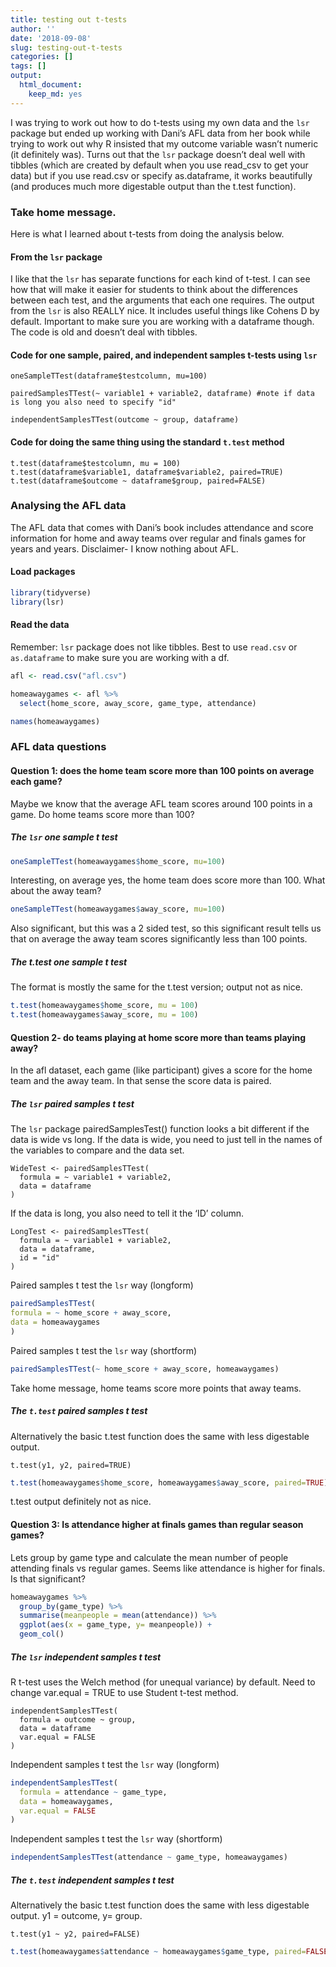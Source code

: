 ```yaml
---
title: testing out t-tests
author: ''
date: '2018-09-08'
slug: testing-out-t-tests
categories: []
tags: []
output:
  html_document:
    keep_md: yes
---
```


I was trying to work out how to do t-tests using my own data and the `lsr` package but ended up working with Dani's AFL data from her book while trying to work out why R insisted that my outcome variable wasn't numeric (it definitely was). Turns out that the `lsr` package doesn't deal well with tibbles (which are created by default when you use read_csv to get your data) but if you use read.csv or specify as.dataframe, it works beautifully (and produces much more digestable output than the t.test function). 

### Take home message.

Here is what I learned about t-tests from doing the analysis below.

#### From the `lsr` package
I like that the `lsr` has separate functions for each kind of t-test. I can see how that will make it easier for students to think about the differences between each test, and the arguments that each one requires. 
The output from the `lsr` is also REALLY nice. It includes useful things like Cohens D by default. Important to make sure you are working with a dataframe though. The code is old and doesn't deal with tibbles. 

#### Code for one sample, paired, and independent samples t-tests using `lsr`

```
oneSampleTTest(dataframe$testcolumn, mu=100)

pairedSamplesTTest(~ variable1 + variable2, dataframe) #note if data is long you also need to specify "id"

independentSamplesTTest(outcome ~ group, dataframe)
```
#### Code for doing the same thing using the standard `t.test` method

```
t.test(dataframe$testcolumn, mu = 100)
t.test(dataframe$variable1, dataframe$variable2, paired=TRUE)
t.test(dataframe$outcome ~ dataframe$group, paired=FALSE)
```

### Analysing the AFL data

The AFL data that comes with Dani's book includes attendance and score information for home and away teams over regular and finals games for years and years. Disclaimer- I know nothing about AFL. 

#### Load packages


```r
library(tidyverse)
library(lsr)
```

#### Read the data

Remember: `lsr` package does not like tibbles. Best to use `read.csv` or `as.dataframe` to make sure you are working with a df. 

```r
afl <- read.csv("afl.csv")

homeawaygames <- afl %>%
  select(home_score, away_score, game_type, attendance)
```

```r
names(homeawaygames)
```

### AFL data questions

#### Question 1: does the home team score more than 100 points on average each game? 

Maybe we know that the average AFL team scores around 100 points in a game. Do home teams score more than 100?

##### The `lsr` one sample t test

```r
oneSampleTTest(homeawaygames$home_score, mu=100)
```
Interesting, on average yes, the home team does score more than 100. What about the away team?

```r
oneSampleTTest(homeawaygames$away_score, mu=100)
```
Also significant, but this was a 2 sided test, so this significant result tells us that on average the away team scores significantly less than 100 points. 

##### The t.test one sample t test
The format is mostly the same for the t.test version; output not as nice. 
```r
t.test(homeawaygames$home_score, mu = 100)
t.test(homeawaygames$away_score, mu = 100)
```


#### Question 2- do teams playing at home score more than teams playing away? 

In the afl dataset, each game (like participant) gives a score for the home team and the away team. In that sense the score data is paired.

##### The `lsr` paired samples t test

The `lsr` package pairedSamplesTest() function looks a bit different if the data is wide vs long. If the data is wide, you need to just tell in the names of the variables to compare and the data set. 

```
WideTest <- pairedSamplesTTest(
  formula = ~ variable1 + variable2, 
  data = dataframe 
)
```

If the data is long, you also need to tell it the 'ID' column. 
```
LongTest <- pairedSamplesTTest(
  formula = ~ variable1 + variable2, 
  data = dataframe, 
  id = "id" 
)
```

Paired samples t test the `lsr` way (longform)
```r
pairedSamplesTTest(
formula = ~ home_score + away_score, 
data = homeawaygames 
)
```

Paired samples t test the `lsr` way (shortform)

```r
pairedSamplesTTest(~ home_score + away_score, homeawaygames)
```
Take home message, home teams score more points that away teams. 


#####  The `t.test` paired samples t test 

Alternatively the basic t.test function does the same with less digestable output. 

```
t.test(y1, y2, paired=TRUE)

```
```r
t.test(homeawaygames$home_score, homeawaygames$away_score, paired=TRUE)

```
t.test output definitely not as nice. 

#### Question 3: Is attendance higher at finals games than regular season games? 

Lets group by game type and calculate the mean number of people attending finals vs regular games. Seems like attendance is higher for finals. Is that significant? 

```r
homeawaygames %>% 
  group_by(game_type) %>%
  summarise(meanpeople = mean(attendance)) %>%
  ggplot(aes(x = game_type, y= meanpeople)) +
  geom_col()
```

##### The `lsr` independent samples t test 

R t-test uses the Welch method (for unequal variance) by default. Need to change var.equal = TRUE to use Student t-test method. 

```
independentSamplesTTest(
  formula = outcome ~ group, 
  data = dataframe
  var.equal = FALSE
)
```

Independent samples t test the `lsr` way (longform)

```r
independentSamplesTTest(
  formula = attendance ~ game_type, 
  data = homeawaygames,
  var.equal = FALSE
)
```

Independent samples t test the `lsr` way (shortform)

```r
independentSamplesTTest(attendance ~ game_type, homeawaygames)
```

#####  The `t.test` independent samples t test 

Alternatively the basic t.test function does the same with less digestable output. y1 = outcome, y= group.

```
t.test(y1 ~ y2, paired=FALSE)

```
```r
t.test(homeawaygames$attendance ~ homeawaygames$game_type, paired=FALSE, var.equal = FALSE)

```

